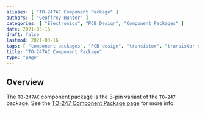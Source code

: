 ```yaml
---
aliases: [ "TO-247AC Component Package" ]
authors: [ "Geoffrey Hunter" ]
categories: [ "Electronics", "PCB Design", "Component Packages" ]
date: 2021-03-16
draft: false
lastmod: 2021-03-16
tags: [ "component packages", "PCB design", "transistor", "transistor outline", "TO-247", "TO-247AC", "SOD-429" ]
title: "TO-247AC Component Package"
type: "page"
---
```


## Overview

The `TO-247AC` component package is the 3-pin variant of the `TO-247` package. See the [TO-247 Component Package page](../to-247-component-package) for more info.

